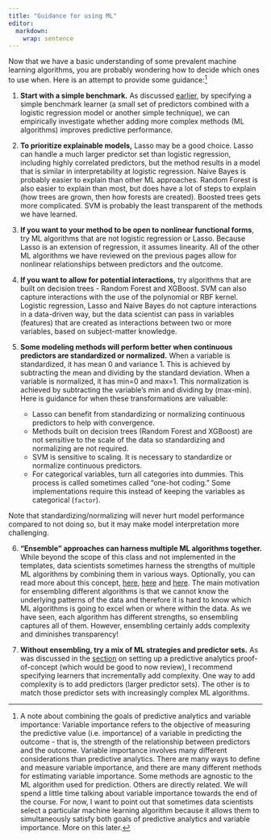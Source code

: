 ```yaml
---
title: "Guidance for using ML"
editor: 
  markdown: 
    wrap: sentence
---
```


Now that we have a basic understanding of some prevalent machine learning algorithms, you are probably wondering how to decide which ones to use when.
Here is an attempt to provide some guidance:^[A note about combining the goals of predictive analytics and variable importance: Variable importance refers to the objective of measuring the predictive value (i.e. importance) of a variable in predicting the outcome - that is, the strength of the relationship between predictors and the outcome.
Variable importance involves many different considerations than predictive analytics.
There are many ways to define and measure variable importance, and there are many different methods for estimating variable importance.
Some methods are agnostic to the ML algorithm used for prediction.
Others are directly related.
We will spend a little time talking about variable importance towards the end of the course.
For now, I want to point out that sometimes data scientists select a particular machine learning algorithm because it allows them to simultaneously satisfy both goals of predictive analytics and variable importance.
More on this later.]

1.  **Start with a simple benchmark.** As discussed [earlier](poc_benchmark.qmd), by specifying a simple benchmark learner (a small set of predictors combined with a logistic regression model or another simple technique), we can empirically investigate whether adding more complex methods (ML algorithms) improves predictive performance.

2.  **To prioritize explainable models,** Lasso may be a good choice.
    Lasso can handle a much larger predictor set than logistic regression, including highly correlated predictors, but the method results in a model that is similar in interpretability at logistic regression.
    Naive Bayes is probably easier to explain than other ML approaches.
    Random Forest is also easier to explain than most, but does have a lot of steps to explain (how trees are grown, then how forests are created).
    Boosted trees gets more complicated.
    SVM is probably the least transparent of the methods we have learned.
    

3.  **If you want to your method to be open to nonlinear functional forms**, try ML algorithms that are not logistic regression or Lasso.
    Because Lasso is an extension of regression, it assumes linearity.
    All of the other ML algorithms we have reviewed on the previous pages allow for nonlinear relationships between predictors and the outcome.

4.  **If you want to allow for potential interactions,** try algorithms that are built on decision trees - Random Forest and XGBoost.
    SVM can also capture interactions with the use of the polynomial or RBF kernel.
    Logistic regression, Lasso and Naive Bayes do not capture interactions in a data-driven way, but the data scientist can pass in variables (features) that are created as interactions between two or more variables, based on subject-matter knowledge.

5.  **Some modeling methods will perform better when continuous predictors are standardized or normalized.** When a variable is standardized, it has mean 0 and variance 1.
    This is achieved by subtracting the mean and dividing by the standard deviation.
    When a variable is normalized, it has min=0 and max=1.
    This normalization is achieved by subtracting the variable's min and dividing by (max-min).
    Here is guidance for when these transformations are valuable:


    -   Lasso can benefit from standardizing or normalizing continuous predictors to help with convergence.
    -   Methods built on decision trees (Random Forest and XGBoost) are not sensitive to the scale of the data so standardizing and normalizing are not required.
    -   SVM is sensitive to scaling. It is necessary to standardize or normalize continuous predictors.
    -   For categorical variables, turn all categories into dummies. This process is called sometimes called "one-hot coding." Some implementations require this instead of keeping the variables as categorical (`factor`).
    
Note that standardizing/normalizing will never hurt model performance compared to not doing so, but it may make model interpretation more challenging.

6.  **"Ensemble" approaches can harness multiple ML algorithms together.** While beyond the scope of this class and not implemented in the templates, data scientists sometimes harness the strengths of multiple ML algorithms by combining them in various ways.
    Optionally, you can read more about this concept, [here](https://machinelearningmastery.com/essence-of-stacking-ensembles-for-machine-learning/), [here](https://towardsdatascience.com/stacked-ensembles-improving-model-performance-on-a-higher-level-99ffc4ea5523) and [here](https://www.kaggle.com/code/anuragbantu/stacking-ensemble-learning-beginner-s-guide).
    The main motivation for ensembling different algorithms is that we cannot know the underlying patterns of the data and therefore it is hard to know which ML algorithms is going to excel when or where within the data.
    As we have seen, each algorithm has different strengths, so ensembling captures all of them.
    However, ensembling certainly adds complexity and diminishes transparency!

7.  **Without ensembling, try a mix of ML strategies and predictor sets.** As was discussed in the [section](poc_compare.qmd) on setting up a predictive analytics proof-of-concept (which would be good to now review), I recommend specifying learners that incrementally add complexity.
    One way to add complexity is to add predictors (larger predictor sets).
    The other is to match those predictor sets with increasingly complex ML algorithms.


